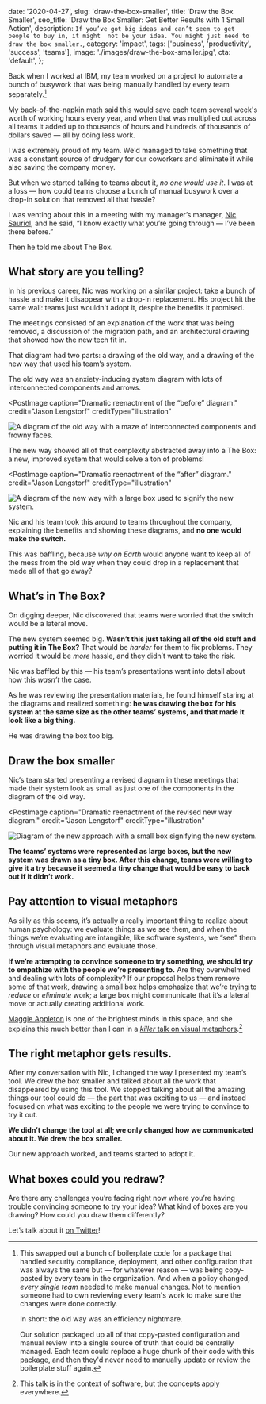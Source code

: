   date: '2020-04-27',
  slug: 'draw-the-box-smaller',
  title: 'Draw the Box Smaller',
  seo_title: 'Draw the Box Smaller: Get Better Results with 1 Small Action',
  description: `
    If you’ve got big ideas and can’t seem to get people to buy in, it might 
    not be your idea. You might just need to draw the box smaller.
  `,
  category: 'impact',
  tags: ['business', 'productivity', 'success', 'teams'],
  image: './images/draw-the-box-smaller.jpg',
  cta: 'default',
};

Back when I worked at IBM, my team worked on a project to automate a bunch of busywork that was being manually handled by every team separately.[^deets]

[^deets]:
    This swapped out a bunch of boilerplate code for a package that handled security compliance, deployment, and other configuration that was always the same but — for whatever reason — was being copy-pasted by every team in the organization. And when a policy changed, _every single team_ needed to make manual changes. Not to mention someone had to own reviewing every team's work to make sure the changes were done correctly.

    In short: the old way was an efficiency nightmare.

    Our solution packaged up all of that copy-pasted configuration and manual review into a single source of truth that could be centrally managed. Each team could replace a huge chunk of their code with this package, and then they'd never need to manually update or review the boilerplate stuff again.

My back-of-the-napkin math said this would save each team several week's worth of working hours every year, and when that was multiplied out across all teams it added up to thousands of hours and hundreds of thousands of dollars saved — all by doing less work.

I was extremely proud of my team. We'd managed to take something that was a constant source of drudgery for our coworkers and eliminate it while also saving the company money.

But when we started talking to teams about it, _no one would use it_. I was at a loss — how could teams choose a bunch of manual busywork over a drop-in solution that removed all that hassle?

I was venting about this in a meeting with my manager’s manager, [Nic Sauriol](https://www.linkedin.com/in/nsauriol/), and he said, “I know exactly what you’re going through — I’ve been there before.”

Then he told me about The Box.

## What story are you telling?

In his previous career, Nic was working on a similar project: take a bunch of hassle and make it disappear with a drop-in replacement. His project hit the same wall: teams just wouldn't adopt it, despite the benefits it promised.

The meetings consisted of an explanation of the work that was being removed, a discussion of the migration path, and an architectural drawing that showed how the new tech fit in.

That diagram had two parts: a drawing of the old way, and a drawing of the new way that used his team’s system.

The old way was an anxiety-inducing system diagram with lots of interconnected components and arrows.

<PostImage
  caption="Dramatic reenactment of the “before” diagram."
  credit="Jason Lengstorf"
  creditType="illustration"
>


![A diagram of the old way with a maze of interconnected components and frowny faces.](./images/old-way.jpg)

</PostImage>


The new way showed all of that complexity abstracted away into a The Box: a new, improved system that would solve a ton of problems!

<PostImage
  caption="Dramatic reenactment of the “after” diagram."
  credit="Jason Lengstorf"
  creditType="illustration"
>


![A diagram of the new way with a large box used to signify the new system.](./images/big-box.jpg)

</PostImage>


Nic and his team took this around to teams throughout the company, explaining the benefits and showing these diagrams, and **no one would make the switch.**

This was baffling, because _why on Earth_ would anyone want to keep all of the mess from the old way when they could drop in a replacement that made all of that go away?

## What’s in The Box?

On digging deeper, Nic discovered that teams were worried that the switch would be a lateral move.

The new system seemed big. **Wasn’t this just taking all of the old stuff and putting it in The Box?** That would be _harder_ for them to fix problems. They worried it would be _more_ hassle, and they didn’t want to take the risk.

Nic was baffled by this — his team’s presentations went into detail about how this _wasn’t_ the case.

As he was reviewing the presentation materials, he found himself staring at the diagrams and realized something: **he was drawing the box for his system at the same size as the other teams’ systems, and that made it look like a big thing.**

He was drawing the box too big.

## Draw the box smaller

Nic‘s team started presenting a revised diagram in these meetings that made their system look as small as just one of the components in the diagram of the old way.

<PostImage
  caption="Dramatic reenactment of the revised new way diagram."
  credit="Jason Lengstorf"
  creditType="illustration"
>


![Diagram of the new approach with a small box signifying the new system.](./images/small-box.jpg)

</PostImage>


**The teams’ systems were represented as large boxes, but the new system was drawn as a tiny box. After this change, teams were willing to give it a try because it seemed a tiny change that would be easy to back out if it didn’t work.**

## Pay attention to visual metaphors

As silly as this seems, it’s actually a really important thing to realize about human psychology: we evaluate things as we see them, and when the things we’re evaluating are intangible, like software systems, we “see” them through visual metaphors and evaluate those.

**If we’re attempting to convince someone to try something, we should try to empathize with the people we’re presenting to.** Are they overwhelmed and dealing with lots of complexity? If our proposal helps them remove some of that work, drawing a small box helps emphasize that we’re trying to _reduce_ or _eliminate_ work; a large box might communicate that it‘s a lateral move or actually creating additional work.

[Maggie Appleton](https://maggieappleton.com/) is one of the brightest minds in this space, and she explains this much better than I can in a [_killer_ talk on visual metaphors](https://www.youtube.com/watch?v=K8MF3aDg-bM&feature=youtu.be&t=13845).[^context]

[^context]: This talk is in the context of software, but the concepts apply everywhere.

## The right metaphor gets results.

After my conversation with Nic, I changed the way I presented my team‘s tool. We drew the box smaller and talked about all the work that disappeared by using this tool. We stopped talking about all the amazing things our tool could do — the part that was exciting to us — and instead focused on what was exciting to the people we were trying to convince to try it out.

**We didn’t change the tool at all; we only changed how we communicated about it. We drew the box smaller.**

Our new approach worked, and teams started to adopt it.

## What boxes could you redraw?

Are there any challenges you’re facing right now where you’re having trouble convincing someone to try your idea? What kind of boxes are you drawing? How could you draw them differently?

Let’s talk about it [on Twitter](https://twitter.com/compose/tweet?text=I%20just%20read%20%E2%80%9CDraw%20the%20Box%20Smaller%E2%80%9D%20by%20@jlengstorf&url=https://lengstorf.com/draw-the-box-smaller)!

